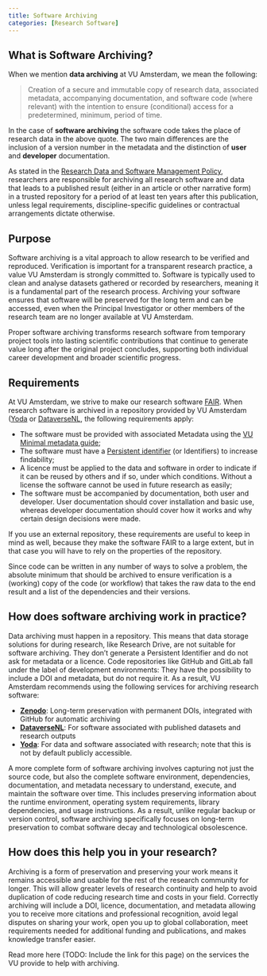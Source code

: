 ```yaml
---
title: Software Archiving
categories: [Research Software]
---
```


## What is Software Archiving?

When we mention **data archiving** at VU Amsterdam, we mean the following:

> Creation of a secure and immutable copy of research data, associated metadata, accompanying documentation, and software code (where relevant) with the intention to ensure (conditional) access for a predetermined, minimum, period of time.

In the case of **software archiving** the software code takes the place of research data in the above quote. The two main differences are the inclusion of a version number in the metadata and the distinction of **user** and **developer** documentation.

As stated in the [Research Data and Software Management Policy](../topics/research-data-and-software-management-policy.qmd), researchers are responsible for archiving all research software and data that leads to a published result (either in an article or other narrative form) in a trusted repository for a period of at least ten years after this publication, unless legal requirements, discipline-specific guidelines or contractual arrangements dictate otherwise.

## Purpose

Software archiving is a vital approach to allow research to be verified and reproduced. Verification is important for a transparent research practice, a value VU Amsterdam is strongly committed to. Software is typically used to clean and analyse datasets gathered or recorded by researchers, meaning it is a fundamental part of the research process. Archiving your software ensures that software will be preserved for the long term and can be accessed, even when the Principal Investigator or other members of the research team are no longer available at VU Amsterdam.

Proper software archiving transforms research software from temporary project tools into lasting scientific contributions that continue to generate value long after the original project concludes, supporting both individual career development and broader scientific progress.

## Requirements 

At VU Amsterdam, we strive to make our research software [FAIR](../topics/fair-principles.qmd). When research software is archived in a repository provided by VU Amsterdam ([Yoda](https://publication.yoda.vu.nl/) or [DataverseNL](https://dataverse.nl/dataverse/vuamsterdam), the following requirements apply:

- The software must be provided with associated Metadata using the [VU Minimal metadata guide](https://github.com/vu-rdm-tech/metadata/blob/main/minimal_metadata_guide.md);
- The software must have a [Persistent identifier](../topics/persistent-identifier.qmd) (or Identifiers) to increase findability;
- A licence must be applied to the data and software in order to indicate if it can be reused by others and if so, under which conditions. Without a license the software cannot be used in future research as easily;
-  The software must be accompanied by documentation, both user and developer. User documentation should cover installation and basic use, whereas developer documentation should cover how it works and why certain design decisions were made.

If you use an external repository, these requirements are useful to keep in mind as well, because they make the software FAIR to a large extent, but in that case you will have to rely on the properties of the repository.

Since code can be written in any number of ways to solve a problem, the absolute minimum that should be archived to ensure verification is a (working) copy of the code (or workflow) that takes the raw data to the end result and a list of the dependencies and their versions.

## How does software archiving work in practice?

Data archiving must happen in a repository. This means that data storage solutions for during research, like Research Drive, are not suitable for software archiving. They don’t generate a Persistent Identifier and do not ask for metadata or a licence. Code repositories like GitHub and GitLab fall under the label of development environments: They have the possibility to include a DOI and metadata, but do not require it. As a result, VU Amsterdam recommends using the following services for archiving research software:

- **[Zenodo](https://zenodo.org/)**: Long-term preservation with permanent DOIs, integrated with GitHub for automatic archiving
- **[DataverseNL](https://dataverse.nl/)**: For software associated with published datasets and research outputs
- **[Yoda](https://yoda.vu.nl/site/)**: For data and software associated with research; note that this is not by default publicly accessible.

A more complete form of software archiving involves capturing not just the source code, but also the complete software environment, dependencies, documentation, and metadata necessary to understand, execute, and maintain the software over time. This includes preserving information about the runtime environment, operating system requirements, library dependencies, and usage instructions. As a result, unlike regular backup or version control, software archiving specifically focuses on long-term preservation to combat software decay and technological obsolescence.

## How does this help you in your research?

Archiving is a form of preservation and preserving your work means it remains accessible and usable for the rest of the research community for longer. This will allow greater levels of research continuity and help to avoid duplication of code reducing research time and costs in your field. Correctly archiving will include a DOI, licence, documentation, and metadata allowing you to receive more citations and professional recognition, avoid legal disputes on sharing your work, open you up to global collaboration, meet requirements needed for additional funding and publications, and makes knowledge transfer easier. 


Read more here (TODO: Include the link for this page) on the services the VU provide to help with archiving.
